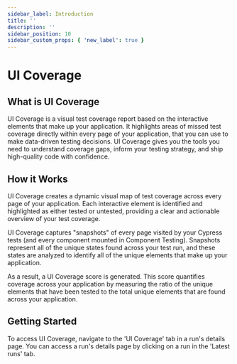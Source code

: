 ```yaml
---
sidebar_label: Introduction
title: ''
description: ''
sidebar_position: 10
sidebar_custom_props: { 'new_label': true }
---
```


# UI Coverage

<UICovAddon />

## What is UI Coverage

UI Coverage is a visual test coverage report based on the interactive elements that make up your application. It highlights areas of missed test coverage directly within every page of your application, that you can use to make data-driven testing decisions. UI Coverage gives you the tools you need to understand coverage gaps, inform your testing strategy, and ship high-quality code with confidence.

## How it Works

UI Coverage creates a dynamic visual map of test coverage across every page of your application. Each interactive element is identified and highlighted as either tested or untested, providing a clear and actionable overview of your test coverage.

UI Coverage captures "snapshots" of every page visited by your Cypress tests (and every component mounted in Component Testing). Snapshots represent all of the unique states found across your test run, and these states are analyzed to identify all of the unique elements that make up your application.

As a result, a UI Coverage score is generated. This score quantifies coverage across your application by measuring the ratio of the unique elements that have been tested to the total unique elements that are found across your application.

## Getting Started

To access UI Coverage, navigate to the 'UI Coverage' tab in a run's details page. You can access a run's details page by clicking on a run in the 'Latest runs' tab.

<DocsImage
  src="/img/ui-coverage/get-started/uicov-docs-1.gif"
  alt="UI Coverage demo showing UI of Cloud product"
/>
